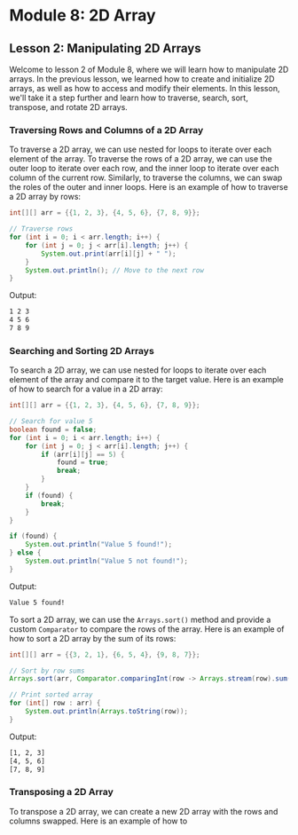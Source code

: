 # Module 8: 2D Array

## Lesson 2: Manipulating 2D Arrays

Welcome to lesson 2 of Module 8, where we will learn how to manipulate 2D arrays. In the previous lesson, we learned how to create and initialize 2D arrays, as well as how to access and modify their elements. In this lesson, we'll take it a step further and learn how to traverse, search, sort, transpose, and rotate 2D arrays.

### Traversing Rows and Columns of a 2D Array

To traverse a 2D array, we can use nested for loops to iterate over each element of the array. To traverse the rows of a 2D array, we can use the outer loop to iterate over each row, and the inner loop to iterate over each column of the current row. Similarly, to traverse the columns, we can swap the roles of the outer and inner loops. Here is an example of how to traverse a 2D array by rows:

```java
int[][] arr = {{1, 2, 3}, {4, 5, 6}, {7, 8, 9}};

// Traverse rows
for (int i = 0; i < arr.length; i++) {
    for (int j = 0; j < arr[i].length; j++) {
        System.out.print(arr[i][j] + " ");
    }
    System.out.println(); // Move to the next row
}
```

Output:

```txt
1 2 3
4 5 6
7 8 9
```

### Searching and Sorting 2D Arrays

To search a 2D array, we can use nested for loops to iterate over each element of the array and compare it to the target value. Here is an example of how to search for a value in a 2D array:

```java
int[][] arr = {{1, 2, 3}, {4, 5, 6}, {7, 8, 9}};

// Search for value 5
boolean found = false;
for (int i = 0; i < arr.length; i++) {
    for (int j = 0; j < arr[i].length; j++) {
        if (arr[i][j] == 5) {
            found = true;
            break;
        }
    }
    if (found) {
        break;
    }
}

if (found) {
    System.out.println("Value 5 found!");
} else {
    System.out.println("Value 5 not found!");
}
```

Output:

```txt
Value 5 found!
```

To sort a 2D array, we can use the `Arrays.sort()` method and provide a custom `Comparator` to compare the rows of the array. Here is an example of how to sort a 2D array by the sum of its rows:

```java
int[][] arr = {{3, 2, 1}, {6, 5, 4}, {9, 8, 7}};

// Sort by row sums
Arrays.sort(arr, Comparator.comparingInt(row -> Arrays.stream(row).sum()));

// Print sorted array
for (int[] row : arr) {
    System.out.println(Arrays.toString(row));
}
```

Output:

```txt
[1, 2, 3]
[4, 5, 6]
[7, 8, 9]
```

### Transposing a 2D Array

To transpose a 2D array, we can create a new 2D array with the rows and columns swapped. Here is an example of how to
